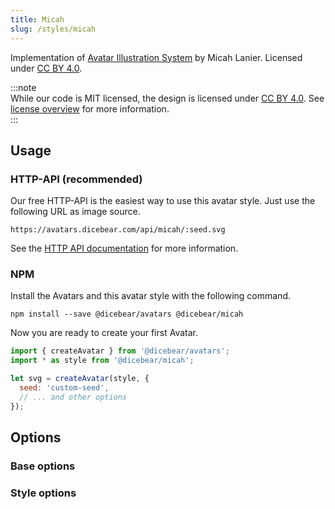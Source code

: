 ```yaml
---
title: Micah
slug: /styles/micah
---
```



<Examples style={style} />

Implementation of [Avatar Illustration System](https://www.figma.com/community/file/829741575478342595) by Micah Lanier.
Licensed under [CC BY 4.0](https://creativecommons.org/licenses/by/4.0/).

:::note  
While our code is MIT licensed, the design is licensed under [CC BY 4.0](https://creativecommons.org/licenses/by/4.0/).
See [license overview](/licenses) for more information.  
:::

## Usage

### HTTP-API (recommended)

Our free HTTP-API is the easiest way to use this avatar style. Just use the following URL as image source.

    https://avatars.dicebear.com/api/micah/:seed.svg

See the [HTTP API documentation](/docs/http-api) for more information.

### NPM

Install the Avatars and this avatar style with the following command.

    npm install --save @dicebear/avatars @dicebear/micah

Now you are ready to create your first Avatar.

```js
import { createAvatar } from '@dicebear/avatars';
import * as style from '@dicebear/micah';

let svg = createAvatar(style, {
  seed: 'custom-seed',
  // ... and other options
});
```

## Options

### Base options

<Options schema={coreSchema} />

### Style options

<Options schema={style.schema} />
